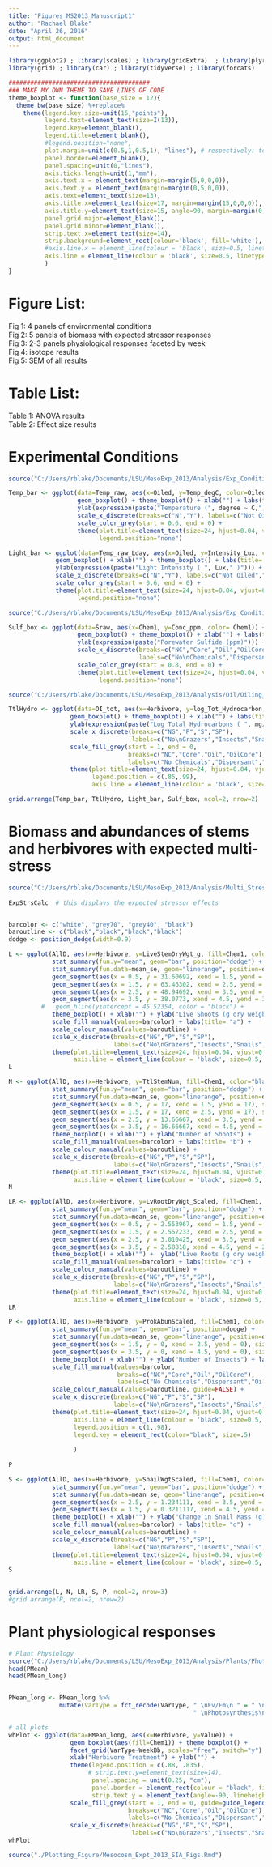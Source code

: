 ```yaml
---
title: "Figures_MS2013_Manuscript1"
author: "Rachael Blake"
date: "April 26, 2016"
output: html_document
---
```


```r
library(ggplot2) ; library(scales) ; library(gridExtra)  ; library(plyr)  ; library(dplyr)
library(grid) ; library(car) ; library(tidyverse) ; library(forcats)
```


```r

#######################################
### MAKE MY OWN THEME TO SAVE LINES OF CODE
theme_boxplot <- function(base_size = 12){
  theme_bw(base_size) %+replace%
    theme(legend.key.size=unit(15,"points"),
          legend.text=element_text(size=I(13)),
          legend.key=element_blank(),
          legend.title=element_blank(),
          #legend.position="none",
          plot.margin=unit(c(0.5,1,0.5,1), "lines"), # respectively: top, right, bottom, left; refers to margin *outside* labels; default is c(1,1,0.5,0.5)
          panel.border=element_blank(),
          panel.spacing=unit(0,"lines"),
          axis.ticks.length=unit(1,"mm"),
          axis.text.x = element_text(margin=margin(5,0,0,0)),
          axis.text.y = element_text(margin=margin(0,5,0,0)),
          axis.text=element_text(size=13),
          axis.title.x=element_text(size=17, margin=margin(15,0,0,0)), 
          axis.title.y=element_text(size=15, angle=90, margin=margin(0,15,0,0)), 
          panel.grid.major=element_blank(),
          panel.grid.minor=element_blank(),
          strip.text.x=element_text(size=14),
          strip.background=element_rect(colour='black', fill='white'),
          #axis.line.x = element_line(colour = 'black', size=0.5, linetype='solid'),
          axis.line = element_line(colour = 'black', size=0.5, linetype='solid')
          )
}
```
# Figure List: 
Fig 1: 4 panels of environmental conditions  
Fig 2: 5 panels of biomass with expected stressor responses  
Fig 3: 2-3 panels physiological responses faceted by week  
Fig 4: isotope results  
Fig 5: SEM of all results  

# Table List: 
Table 1: ANOVA results  
Table 2: Effect size results  

# Experimental Conditions
```r
source("C:/Users/rblake/Documents/LSU/MesoExp_2013/Analysis/Exp_Conditions/TempLight_HOBO_MesoExpt_2013.r")

```

```r

Temp_bar <- ggplot(data=Temp_raw, aes(x=Oiled, y=Temp_degC, color=Oiled)) + 
                   geom_boxplot() + theme_boxplot() + xlab("") + labs(title= "a") + 
                   ylab(expression(paste("Temperature (", degree ~ C,")"))) + 
                   scale_x_discrete(breaks=c("N","Y"), labels=c("Not Oiled","Oiled")) + 
                   scale_color_grey(start = 0.6, end = 0) +
                   theme(plot.title=element_text(size=24, hjust=0.04, vjust=0.5, face="bold"),
                         legend.position="none")

```

```r

Light_bar <- ggplot(data=Temp_raw_Lday, aes(x=Oiled, y=Intensity_Lux, color=Oiled)) + 
             geom_boxplot() + xlab("") + theme_boxplot() + labs(title= "c") + 
             ylab(expression(paste("Light Intensity ( ", Lux," )"))) +
             scale_x_discrete(breaks=c("N","Y"), labels=c("Not Oiled","Oiled")) + 
             scale_color_grey(start = 0.6, end = 0) +
             theme(plot.title=element_text(size=24, hjust=0.04, vjust=0.5, face="bold"),
                   legend.position="none")

```

```r
source("C:/Users/rblake/Documents/LSU/MesoExp_2013/Analysis/Exp_Conditions/Sulfides_MesoExpt 2013.r")

Sulf_box <- ggplot(data=Sraw, aes(x=Chem1, y=Conc_ppm, color= Chem1)) + 
                   geom_boxplot() + theme_boxplot() + xlab("") + labs(title= "d") + 
                   ylab(expression(paste("Porewater Sulfide (ppm)"))) + 
                   scale_x_discrete(breaks=c("NC","Core","Oil","OilCore"), 
                                    labels=c("No\nChemicals","Dispersant","Oil","Oil + \nDispersant")) +
                   scale_color_grey(start = 0.8, end = 0) +
                   theme(plot.title=element_text(size=24, hjust=0.04, vjust=0.5, face="bold"),
                         legend.position="none") 

```

```r
source("C:/Users/rblake/Documents/LSU/MesoExp_2013/Analysis/Oil/Oiling_FINAL Data_MesoExpt2013.r")

TtlHydro <- ggplot(data=OI_tot, aes(x=Herbivore, y=log_Tot_Hydrocarbon, fill=Chem1)) + 
                 geom_boxplot() + theme_boxplot() + xlab("") + labs(title= "b") +  
                 ylab(expression(paste("Log Total Hydrocarbons ( ", mg/kg ^{-1},")"))) +  
                 scale_x_discrete(breaks=c("NG","P","S","SP"),
                                  labels=c("No\nGrazers","Insects","Snails","Insects +\nSnails")) +
                 scale_fill_grey(start = 1, end = 0,
                                 breaks=c("NC","Core","Oil","OilCore"),
                                 labels=c("No Chemicals","Dispersant","Oil","Oil + Dispersant")) +
                 theme(plot.title=element_text(size=24, hjust=0.04, vjust=0.5, face="bold"),
                       legend.position = c(.85,.99),
                       axis.line = element_line(colour = 'black', size=0.5, linetype='solid')) 

```

```r
grid.arrange(Temp_bar, TtlHydro, Light_bar, Sulf_box, ncol=2, nrow=2)

```


# Biomass and abundances of stems and herbivores with expected multi-stress 
```r
source("C:/Users/rblake/Documents/LSU/MesoExp_2013/Analysis/Multi_Stress_Calc/Expected_Stressor_Effects_MesoExp2013.r")
 
ExpStrsCalc  # this displays the expected stressor effects


barcolor <- c("white", "grey70", "grey40", "black")
baroutline <- c("black","black","black","black")
dodge <- position_dodge(width=0.9)

```

```r
L <- ggplot(AllD, aes(x=Herbivore, y=LiveStemDryWgt_g, fill=Chem1, color="black")) + 
            stat_summary(fun.y="mean", geom="bar", position="dodge") +
            stat_summary(fun.data=mean_se, geom="linerange", position=dodge) +
            geom_segment(aes(x = 0.5, y = 31.60692, xend = 1.5, yend = 31.60692), size=1.5) +
            geom_segment(aes(x = 1.5, y = 63.46302, xend = 2.5, yend = 63.46302), size=1.5) +
            geom_segment(aes(x = 2.5, y = 48.94692, xend = 3.5, yend = 48.94692), size=1.5) +
            geom_segment(aes(x = 3.5, y = 38.0773, xend = 4.5, yend = 38.0773), size=1.5) +
         #   geom_hline(yintercept = 45.52354, color = "black") + 
            theme_boxplot() + xlab("") + ylab("Live Shoots (g dry weight)") +
            scale_fill_manual(values=barcolor) + labs(title= "a") + 
            scale_colour_manual(values=baroutline) + 
            scale_x_discrete(breaks=c("NG","P","S","SP"),
                             labels=c("No\nGrazers","Insects","Snails","Insects +\nSnails")) + 
            theme(plot.title=element_text(size=24, hjust=0.04, vjust=0.5, face="bold"),
                  axis.line = element_line(colour = 'black', size=0.5, linetype='solid'))
L   

```

```r
N <- ggplot(AllD, aes(x=Herbivore, y=TtlStemNum, fill=Chem1, color="black")) + 
            stat_summary(fun.y="mean", geom="bar", position="dodge") +
            stat_summary(fun.data=mean_se, geom="linerange", position=dodge) +
            geom_segment(aes(x = 0.5, y = 17, xend = 1.5, yend = 17), size=1.5) +
            geom_segment(aes(x = 1.5, y = 17, xend = 2.5, yend = 17), size=1.5) +
            geom_segment(aes(x = 2.5, y = 13.66667, xend = 3.5, yend = 13.66667), size=1.5) +
            geom_segment(aes(x = 3.5, y = 16.66667, xend = 4.5, yend = 16.66667), size=1.5) +
            theme_boxplot() + xlab("") + ylab("Number of Shoots") +
            scale_fill_manual(values=barcolor) + labs(title= "b") + 
            scale_colour_manual(values=baroutline) + 
            scale_x_discrete(breaks=c("NG","P","S","SP"),
                             labels=c("No\nGrazers","Insects","Snails","Insects +\nSnails")) + 
            theme(plot.title=element_text(size=24, hjust=0.04, vjust=0.5, face="bold"),
                  axis.line = element_line(colour = 'black', size=0.5, linetype='solid'))
N
```

```r
LR <- ggplot(AllD, aes(x=Herbivore, y=LvRootDryWgt_Scaled, fill=Chem1, color="black")) + 
            stat_summary(fun.y="mean", geom="bar", position="dodge") +
            stat_summary(fun.data=mean_se, geom="linerange", position=dodge) +
            geom_segment(aes(x = 0.5, y = 2.553967, xend = 1.5, yend = 2.553967), size=1.5) +
            geom_segment(aes(x = 1.5, y = 2.557233, xend = 2.5, yend = 2.557233), size=1.5) +
            geom_segment(aes(x = 2.5, y = 3.010425, xend = 3.5, yend = 3.010425), size=1.5) +
            geom_segment(aes(x = 3.5, y = 2.58818, xend = 4.5, yend = 2.58818), size=1.5) +
            theme_boxplot() + xlab("") +  ylab("Live Roots (g dry weight)") +
            scale_fill_manual(values=barcolor) + labs(title= "c") + 
            scale_colour_manual(values=baroutline) + 
            scale_x_discrete(breaks=c("NG","P","S","SP"),
                             labels=c("No\nGrazers","Insects","Snails","Insects +\nSnails")) + 
            theme(plot.title=element_text(size=24, hjust=0.04, vjust=0.5, face="bold"),
                  axis.line = element_line(colour = 'black', size=0.5, linetype='solid'))
LR

```

```r
P <- ggplot(AllD, aes(x=Herbivore, y=ProkAbunScaled, fill=Chem1, color="black")) + 
            stat_summary(fun.y="mean", geom="bar", position=dodge) +
            stat_summary(fun.data=mean_se, geom="linerange", position=dodge) +
            geom_segment(aes(x = 1.5, y = 0, xend = 2.5, yend = 0), size=1.5) + #constrained to zero; real value -7.734167
            geom_segment(aes(x = 3.5, y = 0, xend = 4.5, yend = 0), size=1.5) + #constrained to zero; real value -1.713333
            theme_boxplot() + xlab("") + ylab("Number of Insects") + labs(title= "e") +
            scale_fill_manual(values=barcolor,
                              breaks=c("NC","Core","Oil","OilCore"),
                              labels=c("No Chemicals","Dispersant","Oil","Oil + Dispersant")) + 
            scale_colour_manual(values=baroutline, guide=FALSE) + 
            scale_x_discrete(breaks=c("NG","P","S","SP"),
                             labels=c("No\nGrazers","Insects","Snails","Insects +\nSnails")) +
            theme(plot.title=element_text(size=24, hjust=0.04, vjust=0.5, face="bold"),
                  axis.line = element_line(colour = 'black', size=0.5, linetype='solid'),
                  legend.position = c(1,.98),
                  legend.key = element_rect(color="black", size=.5)
                  
                  ) 
            
P
```

```r
S <- ggplot(AllD, aes(x=Herbivore, y=SnailWgtScaled, fill=Chem1, color="black")) + 
            stat_summary(fun.y="mean", geom="bar", position="dodge") +
            stat_summary(fun.data=mean_se, geom="linerange", position=dodge) +
            geom_segment(aes(x = 2.5, y = 1.234111, xend = 3.5, yend = 1.234111), size=1.5) +
            geom_segment(aes(x = 3.5, y = 0.3211117, xend = 4.5, yend = 0.3211117), size=1.5) +
            theme_boxplot() + xlab("") + ylab("Change in Snail Mass (g)") +
            scale_fill_manual(values=barcolor) + labs(title= "d") + 
            scale_colour_manual(values=baroutline) + 
            scale_x_discrete(breaks=c("NG","P","S","SP"),
                             labels=c("No\nGrazers","Insects","Snails","Insects +\nSnails")) + 
            theme(plot.title=element_text(size=24, hjust=0.04, vjust=0.5, face="bold"),
                  axis.line = element_line(colour = 'black', size=0.5, linetype='solid'))
S
 
```

```r
grid.arrange(L, N, LR, S, P, ncol=2, nrow=3)
#grid.arrange(P, ncol=2, nrow=2)
```

# Plant physiological responses
```r
# Plant Physiology
source("C:/Users/rblake/Documents/LSU/MesoExp_2013/Analysis/Plants/Photosyn_MesoExpt 2013.r")
head(PMean)
head(PMean_long)


PMean_long <- PMean_long %>%
              mutate(VarType = fct_recode(VarType, " \nFv/Fm\n " = " \nFv.Fm\n ",
                                                   " \nPhotosynthesis\n " = " \nPhoto\n "))

```

```r

# all plots
whPlot <- ggplot(data=PMean_long, aes(x=Herbivore, y=Value)) + 
                 geom_boxplot(aes(fill=Chem1)) + theme_boxplot() +
                 facet_grid(VarType~WeekBb, scales="free", switch="y") +
                 xlab("Herbivore Treatment") + ylab("") + 
                 theme(legend.position = c(.88, .835), 
                      # strip.text.y=element_text(size=14),
                       panel.spacing = unit(0.25, "cm"),
                       panel.border = element_rect(colour = "black", fill=NA),
                       strip.text.y = element_text(angle=-90, lineheight=0.5,size=14)) +
                 scale_fill_grey(start = 1, end = 0, guide=guide_legend(title = NULL),
                                 breaks=c("NC","Core","Oil","OilCore"),
                                 labels=c("No Chemicals","Dispersant","Oil","Oil + Dispersant")) +
                 scale_x_discrete(breaks=c("NG","P","S","SP"),
                                  labels=c("No\nGrazers","Insects","Snails","Insects +\nSnails")) 
whPlot

```

```r
source("./Plotting_Figure/Mesocosm_Expt_2013_SIA_Figs.Rmd")

```




